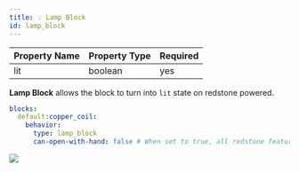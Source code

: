 ```yaml
---
title: 💡 Lamp Block
id: lamp_block
---
```


| Property Name | Property Type | Required |
|---------------|---------------|----------|
| lit           | boolean       | yes      |

**Lamp Block** allows the block to turn into `lit` state on redstone powered. 

```yaml
blocks:
  default:copper_coil:
    behavior:
      type: lamp_block
      can-open-with-hand: false # When set to true, all redstone features will be disabled
```

![](/img/lamp_block.png)
